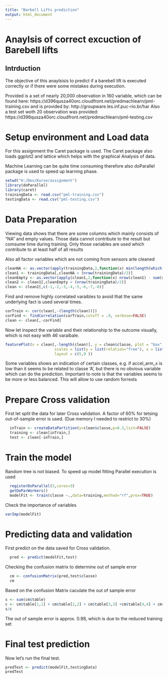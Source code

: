 ```yaml
---
title: "Barbell Lifts prediction"
output: html_document
---
```

# Anaylsis of correct excuction of Barebell lifts
## Intrduction
The objective of this anaylsisis to predict if a barebell lift is executed correctly or if there were some mistakes during execution. 

Provided is a set of nearly 20,000 observation in 160 variable, which can be found here: https://d396qusza40orc.cloudfront.net/predmachlearn/pml-training.csv and is provided by:  http://groupware.les.inf.puc-rio.br/har
Also a test set woth 20 observation was provided: https://d396qusza40orc.cloudfront.net/predmachlearn/pml-testing.csv

# Setup environment and Load data 
For this assignment the Caret package is used. The Caret package also loads ggplot2 and lattice which helps with the graphical Analysis of data. 

Machine Learning can be quite time consuming therefore also doParallel package is used to speed up learning phase. 

```r
setwd("H:/Dev/Kurse/assignment")
library(doParallel)
library(caret)
trainingData <- read.csv("pml-training.csv")
testingData <- read.csv("pml-testing.csv")
```
# Data Preparation

Viewing data shows that there are some columns which mainly consists of "NA" and empty values. Those data cannot contribute to the result but comsume time during training. Only those variables are used which contribute to at least half of all results 

Also all factor variables which are not coming from sensors arte cleaned

```r
cleanNA <- as.vector(apply(trainingData,2,function(x) min(length(which(!is.na(x))))))
clean1 <- trainingData[,cleanNA > (nrow(trainingData)/2)]
cleanEmpty <- as.vector(apply(clean1,2,function(x) nrow(clean1) - sum(x == "")))
clean2 <- clean1[,cleanEmpty > (nrow(trainingData)/2)]
clean <- clean2[,c(-1,-2,-3,-4,-5,-6,-7,-8)]
```
Find and remove highly correlated varaibles to avoid that the same underlying fact is used several times.

```r
corTrain <- cor(clean[,-(length(clean))])
corFind <- findCorrelation(corTrain,cutoff = .9, verbose=FALSE)
clean <- clean[,-corFind]
```
Now let inspect the variable and their relationship to the outcome visually, which is not easy with 46 varaibale.

```r
featurePlot(x = clean[,-length(clean)], y = clean$classe, plot = "box",
                      scales = list(y = list(relation="free"), x = list(rot = 90)),
                      layout = c(5,9 ))
```
Some variables shows an indication of certain classes, e.g. if accel_arm_x is low than it seems to be related to classe 'A', but there is no obvious variable which can do the prediction. 
Important to note is that the variables seems to be more or less balanced. This will allow to use random forrests

# Prepare Cross validation
First let split the data for later Cross validation. A factor of 60% for tetsing out-of-sample error is used. (Due memory I needed to restrict to 30%)

```r
  inTrain <- createDataPartition(y=clean$classe,p=0.3,list=FALSE)
  training <- clean[inTrain,]
  test <- clean[-inTrain,]
```

# Train the model

Random tree is not biased. To speed up model fitting Parallel execution is used  

```r
  registerDoParallel(3,cores=3)
  getDoParWorkers()
  modelFit <- train(classe ~.,data=training,method="rf",prox=TRUE)
```
Check the importance of variables
```r
varImp(modelFit)
```
  
# Predicting data and validation
First predict on the data saved for Cross validation. 
```r
  pred <- predict(modelFit,test)
```
 Checking the confusion matrix to determine out of sample error
```r
  cm <- confusionMatrix(pred,test$classe)
  cm
```

Based on the confusion Matrix caculate the out of sample error
```r
s <- sum(cm$table)
c <- cm$table[1,1] + cm$table[2,2] + cm$table[3,3] +cm$table[4,4] + cm$table[5,5]
s/c
```
The out of sample error is approx. 0.98, which is due to the reduced training set

# Final test prediction
Now let's run the final test.

```r
predTest <- predict(modelFit,testingData)
predTest
```
